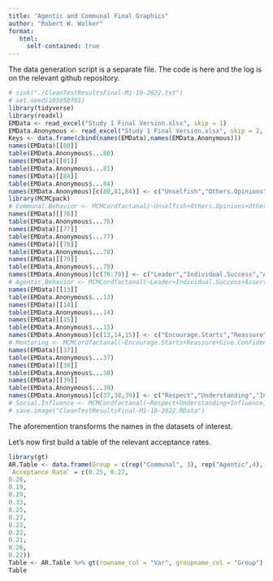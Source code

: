 ```yaml
---
title: "Agentic and Communal Final Graphics"
author: "Robert W. Walker"
format: 
   html:
     self-contained: true
---
```


The data generation script is a separate file.  The code is here and the log is on the relevant github repository.

```r
# sink("./CleanTestResultsFinal-M1-10-2022.txt")
# set.seed(103050701)
library(tidyverse)
library(readxl)
EMData <- read_excel("Study 1 Final Version.xlsx", skip = 1)
EMData.Anonymous <- read_excel("Study 1 Final Version.xlsx", skip = 2, col_names = FALSE)
Keys <- data.frame(cbind(names(EMData),names(EMData.Anonymous)))
names(EMData)[[80]]
table(EMData.Anonymous$...80)
names(EMData)[[81]]
table(EMData.Anonymous$...81)
names(EMData)[[84]]
table(EMData.Anonymous$...84)
names(EMData.Anonymous)[c(80,81,84)] <- c("Unselfish","Others.Opinions","Others.Interests")
library(MCMCpack)
# Communal.Behavior <- MCMCordfactanal(~Unselfish+Others.Opinions+Others.Interests, data=EMData.Anonymous, factors=1, burnin=500000, mcmc=10000000, thin=1000, tune=1.3, store.scores=TRUE, L0=0.5, verbose = 500000)
names(EMData)[[76]]
table(EMData.Anonymous$...76)
names(EMData)[[77]]
table(EMData.Anonymous$...77)
names(EMData)[[78]]
table(EMData.Anonymous$...78)
names(EMData)[[79]]
table(EMData.Anonymous$...79)
names(EMData.Anonymous)[c(76:79)] <- c("Leader","Individual.Success","Assertive","Strong.Opinions")
# Agentic.Behavior <- MCMCordfactanal(~Leader+Individual.Success+Assertive+Strong.Opinions, data=EMData.Anonymous, factors=1, burnin=500000, mcmc=10000000, thin=1000, tune=1.4, store.scores=TRUE, L0=0.5, verbose = 500000)
names(EMData)[[13]]
table(EMData.Anonymous$...13)
names(EMData)[[14]]
table(EMData.Anonymous$...14)
names(EMData)[[15]]
table(EMData.Anonymous$...15)
names(EMData.Anonymous)[c(13,14,15)] <- c("Encourage.Starts","Reassure","Give.Confidence")
# Mentoring <- MCMCordfactanal(~Encourage.Starts+Reassure+Give.Confidence, data=EMData.Anonymous, factors=1, burnin=500000, mcmc=10000000, thin=1000, tune=1.5, store.scores=TRUE, L0=0.5, verbose = 500000)
names(EMData)[[37]]
table(EMData.Anonymous$...37)
names(EMData)[[38]]
table(EMData.Anonymous$...38)
names(EMData)[[39]]
table(EMData.Anonymous$...39)
names(EMData.Anonymous)[c(37,38,39)] <- c("Respect","Understanding","Influence")
# Social.Influence <- MCMCordfactanal(~Respect+Understanding+Influence, data=EMData.Anonymous, factors=1, burnin=500000, mcmc=10000000, thin=1000, tune=2.3, L0=0.5, store.scores=TRUE, verbose = 500000)
# save.image("CleanTestResultsFinal-M1-10-2022.RData")
```

The aforemention transforms the names in the datasets of interest.

Let's now first build a table of the relevant acceptance rates.

```r
library(gt)
AR.Table <- data.frame(Group = c(rep("Communal", 3), rep("Agentic",4), rep("Mentoring", 3), rep("Social Influence", 3)), Var = c("You are expected to be unselfish.", "In your interactions with others you are expected to consider others opinions over your own", "Your community expects you to put others interests ahead of your own", "People in the community expect you to be a leader", "Your community encourages you to achieve individual success", "You are expected to be assertive in your interactions with others", "You are expected to have strong opinions","Encourage entrepreneurs to start businesses", "Reassure other entrepreneurs when things are not going well","Help other entrepreneurs have confidence they can succeed", "The respect you have in the community helps your business","Your understanding of the community helps your business","Your influence in the community helps your business"),
`Acceptance Rate` = c(0.25, 0.27,
0.26,
0.19,
0.29,
0.33,
0.25,
0.27,
0.22, 
0.22,
0.21,
0.26,
0.22))
Table <- AR.Table %>% gt(rowname_col = "Var", groupname_col = "Group") %>% tab_header("Metropolis-Hastings Acceptance Rates for Ordered Factor Analysis")
Table
```

